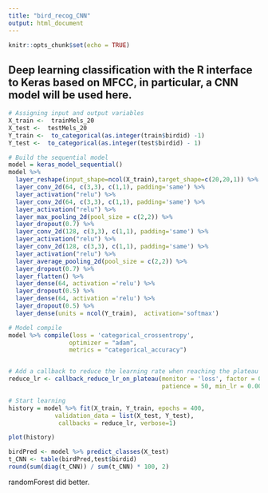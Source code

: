 ```yaml
---
title: "bird_recog_CNN"
output: html_document
---
```


```r
knitr::opts_chunk$set(echo = TRUE)
```

## Deep learning classification with the R interface to Keras based on MFCC, in particular, a CNN model will be used here.

```r
# Assigning input and output variables
X_train <-  trainMels_20
X_test <-  testMels_20
Y_train <-  to_categorical(as.integer(train$birdid) -1)
Y_test <-  to_categorical(as.integer(test$birdid) - 1)

# Build the sequential model
model = keras_model_sequential()
model %>%
  layer_reshape(input_shape=ncol(X_train),target_shape=c(20,20,1)) %>% 
  layer_conv_2d(64, c(3,3), c(1,1), padding='same') %>%
  layer_activation("relu") %>%
  layer_conv_2d(64, c(3,3), c(1,1), padding='same') %>%
  layer_activation("relu") %>%
  layer_max_pooling_2d(pool_size = c(2,2)) %>%
  layer_dropout(0.7) %>% 
  layer_conv_2d(128, c(3,3), c(1,1), padding='same') %>%
  layer_activation("relu") %>%
  layer_conv_2d(128, c(3,3), c(1,1), padding='same') %>%
  layer_activation("relu") %>%
  layer_average_pooling_2d(pool_size = c(2,2)) %>% 
  layer_dropout(0.7) %>% 
  layer_flatten() %>%
  layer_dense(64, activation ='relu') %>% 
  layer_dropout(0.5) %>% 
  layer_dense(64, activation ='relu') %>% 
  layer_dropout(0.5) %>%
  layer_dense(units = ncol(Y_train),  activation='softmax')

# Model compile
model %>% compile(loss = 'categorical_crossentropy',
                 optimizer = "adam",
                 metrics = "categorical_accuracy")


# Add a callback to reduce the learning rate when reaching the plateau
reduce_lr <- callback_reduce_lr_on_plateau(monitor = 'loss', factor = 0.5,
                                           patience = 50, min_lr = 0.0001)

```

```r
# Start learning
history = model %>% fit(X_train, Y_train, epochs = 400,
             validation_data = list(X_test, Y_test),
              callbacks = reduce_lr, verbose=1)
```

```r
plot(history)
```

```r
birdPred <- model %>% predict_classes(X_test)
t_CNN <- table(birdPred,test$birdid)
round(sum(diag(t_CNN)) / sum(t_CNN) * 100, 2)
```

randomForest did better.